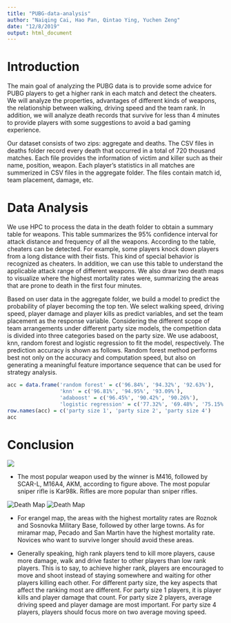---
title: "PUBG-data-analysis"
author: "Naiqing Cai, Hao Pan, Qintao Ying, Yuchen Zeng"
date: "12/8/2019"
output: html_document
---

# Introduction

The main goal of analyzing the PUBG data is to provide some advice for PUBG players to get a higher rank in each match and detect the cheaters. We will analyze the properties, advantages of different kinds of weapons, the relationship between walking, driving speed and the team rank. In addition, we will analyze death records that survive for less than 4 minutes to provide players with some suggestions to avoid a bad gaming experience.

Our dataset consists of two zips: aggregate and deaths. The CSV files in deaths folder record every death that occurred in a total of 720 thousand matches. Each file provides the information of victim and killer such as their name, position, weapon. Each player's statistics in all matches are summerized in CSV files in the aggregate folder. The files contain match id, team placement, damage, etc.

# Data Analysis 

We use HPC to process the data in the death folder to obtain a summary table for weapons. This table summarizes the 95\% confidence interval for attack distance and frequency of all the weapons. According to the table, cheaters can be detected. For example, some players knock down players from a long distance with their fists. This kind of special behavior is recognized as cheaters. In addition, we can use this table to understand the applicable attack range of different weapons. We also draw two death maps to visualize where the highest mortality rates were, summarizing the areas that are prone to death in the first four minutes.

Based on user data in the aggregate folder, we build a model to predict the probability of player becoming the top ten. We select walking speed, driving speed, player damage and player kills as predict variables, and set the team placement as the response variable. Considering the different scope of team arrangements under different party size models, the competition data is divided into three categories based on the party size. We use adaboost, knn, random forest and logistic regression to fit the model, respectively. The prediction accuracy is shown as follows. Random forest method performs best not only on the accuracy and computation speed, but also on generating a meaningful feature importance sequence that can be used for strategy analysis. 

```{r echo = FALSE}
acc = data.frame('random forest' = c('96.84%', '94.32%', '92.63%'),
                 'knn' = c('96.81%', '94.95%', '93.09%'),
                 'adaboost' = c('96.45%', '90.42%', '90.26%'),
                 'logistic regression' = c('77.32%', '69.48%', '75.15%'))
row.names(acc) = c('party size 1', 'party size 2', 'party size 4')
acc
```

# Conclusion

![](../Image/winner_top_ten_weapon_er.jpg)


* The most popular weapon used by the winner is M416, followed by SCAR-L, M16A4, AKM, according to figure above. The most popular sniper rifle is Kar98k. Rifles are more popular than sniper rifles.

![Death Map](../Image/heatmap_erangel_fourmin.jpg)
![Death Map](../Image/heatmap_miramar_fourmin.jpg)

* For erangel map, the areas with the highest mortality rates are Roznok and Sosnovka Military Base, followed by other large towns. As for miramar map, Pecado and San Martin have the highest mortality rate. Novices who want to survive longer should avoid these areas. 

* Generally speaking, high rank players tend to kill more players, cause more damage, walk and drive faster to other players than low rank players. This is to say, to achieve higher rank, players are encouraged to move and shoot instead of staying somewhere and waiting for other players killing each other. For different party size, the key aspects that affect the ranking most are different. For party size 1 players, it is player kills and player damage that count. For party size 2 players, average driving speed and player damage are most important. For party size 4 players, players should focus more on two average moving speed.








